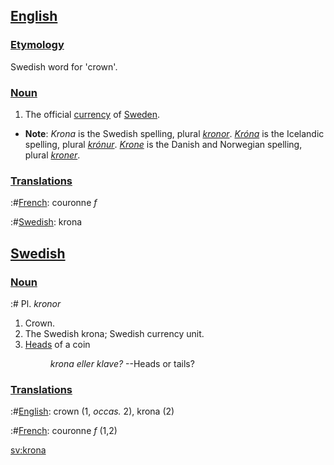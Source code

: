 ==[[English]]==

===[[Etymology]]===
Swedish word for 'crown'.

===[[Noun]]===

# The official [[currency]] of [[Sweden]].

*'''Note''': ''Krona'' is the Swedish spelling, plural ''[[kronor]]''.  ''[[Króna]]'' is the Icelandic spelling, plural ''[[krónur]]''.  ''[[Krone]]'' is the Danish and Norwegian spelling, plural ''[[kroner]]''.

===[[Translations]]===
:#[[French]]: couronne ''f''
:#[[Swedish]]: krona

==[[Swedish]]==

===[[Noun]]===
:# Pl. ''kronor''

# Crown.
# The Swedish krona; Swedish currency unit.
# [[Heads]] of a coin
#: ''krona eller klave?'' --Heads or tails?

===[[Translations]]===
:#[[English]]: crown (1, ''occas.'' 2), krona (2)
:#[[French]]: couronne ''f'' (1,2)

[[sv:krona]]